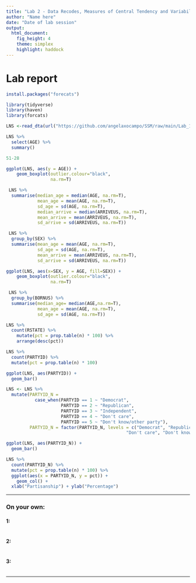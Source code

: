 ```yaml
---
title: "Lab 2 - Data Recodes, Measures of Central Tendency and Variability"
author: "Name here"
date: "Date of lab session"
output: 
  html_document: 
    fig_height: 4
    theme: simplex
    highlight: haddock
---
```



# Lab report


```r
install.packages("forecats")
```

```r
library(tidyverse)
library(haven)
library(forcats)
```

```r
LNS <-read_dta(url("https://github.com/angelaxocampo/SSM/raw/main/Lab_1/Data/LNS.dta"))
```


```r
LNS %>%
  select(AGE) %>%
  summary()
```



```r
51-28
```


```r
ggplot(LNS, aes(y = AGE)) + 
    geom_boxplot(outlier.colour="black", 
                 na.rm=T)
```


```r
 LNS %>%
  summarise(median_age = median(AGE, na.rm=T),
            mean_age = mean(AGE, na.rm=T), 
            sd_age = sd(AGE, na.rm=T),
            median_arrive = median(ARRIVEUS, na.rm=T),
            mean_arrive = mean(ARRIVEUS, na.rm=T), 
            sd_arrive = sd(ARRIVEUS, na.rm=T))
```



```r
 LNS %>%
  group_by(SEX) %>% 
  summarise(mean_age = mean(AGE, na.rm=T), 
            sd_age = sd(AGE, na.rm=T), 
            mean_arrive = mean(ARRIVEUS, na.rm=T), 
            sd_arrive = sd(ARRIVEUS, na.rm=T))
```


```r
ggplot(LNS, aes(x=SEX, y = AGE, fill=SEX)) + 
    geom_boxplot(outlier.colour="black", 
                 na.rm=T)
```


```r
 LNS %>%
  group_by(BORNUS) %>% 
  summarise(median_age= median(AGE,na.rm=T),
            mean_age = mean(AGE, na.rm=T), 
            sd_age = sd(AGE, na.rm=T)) 
```



``` r
LNS %>% 
  count(RSTATE) %>%
    mutate(pct = prop.table(n) * 100) %>% 
    arrange(desc(pct))
```


```r
LNS %>% 
  count(PARTYID) %>%
  mutate(pct = prop.table(n) * 100) 

ggplot(LNS, aes(PARTYID)) +
  geom_bar()
```


```r
LNS <- LNS %>% 
  mutate(PARTYID_N = 
           case_when(PARTYID == 1 ~ "Democrat",
                     PARTYID == 2 ~ "Republican",
                     PARTYID == 3 ~ "Independent",
                     PARTYID == 4 ~ "Don't care",
                     PARTYID == 5 ~ "Don't know/other party"),
         PARTYID_N = factor(PARTYID_N, levels = c("Democrat", "Republican","Independent", 
                                              "Don't care", "Don't know/other party")))
```


```r
ggplot(LNS, aes(PARTYID_N)) +
  geom_bar()
```

```r
LNS %>% 
  count(PARTYID_N) %>%
  mutate(pct = prop.table(n) * 100) %>% 
  ggplot(aes(x = PARTYID_N, y = pct)) + 
    geom_col() +
  xlab("Partisanship") + ylab("Percentage")
```

* * *

### On your own:

#### 1:



```r

```

#### 2:



```r

```

#### 3:



```r

```



* * *
